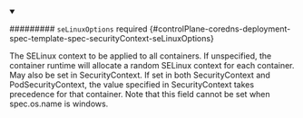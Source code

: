 


<details className="config-field" data-expandable="true" open>
<summary>

######### `seLinuxOptions` <span className="config-field-required" data-required="false">required</span> <span className="config-field-type"></span> <span className="config-field-default"></span> <span className="config-field-enum"></span> {#controlPlane-coredns-deployment-spec-template-spec-securityContext-seLinuxOptions}

The SELinux context to be applied to all containers.
If unspecified, the container runtime will allocate a random SELinux context for each
container.  May also be set in SecurityContext.  If set in
both SecurityContext and PodSecurityContext, the value specified in SecurityContext
takes precedence for that container.
Note that this field cannot be set when spec.os.name is windows.

</summary>

<PartialSelinuxoptionsreference />


</details>
